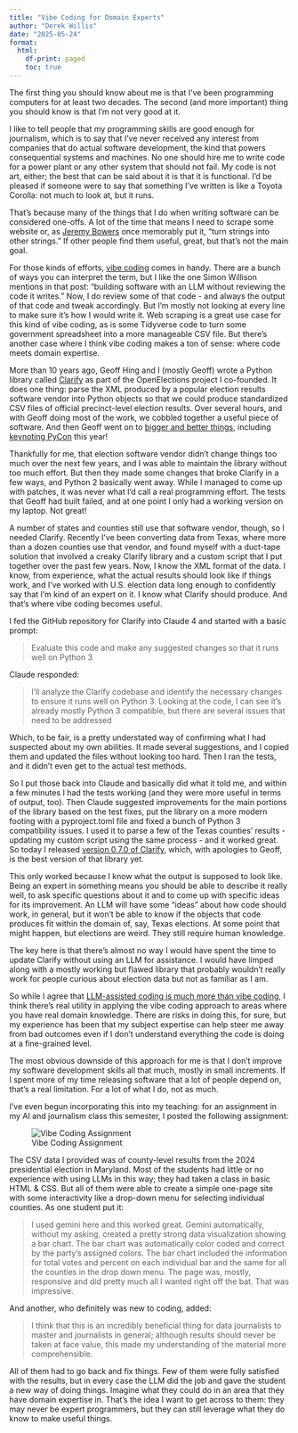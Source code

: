 ```yaml
---
title: "Vibe Coding for Domain Experts"
author: "Derek Willis"
date: "2025-05-24"
format:
  html:
    df-print: paged
    toc: true
---
```


The first thing you should know about me is that I've been programming computers for at least two decades. The second (and more important) thing you should know is that I'm not very good at it.

I like to tell people that my programming skills are good enough for journalism, which is to say that I've never received any interest from companies that do actual software development, the kind that powers consequential systems and machines. No one should hire me to write code for a power plant or any other system that should not fail. My code is not art, either; the best that can be said about it is that it is functional. I'd be pleased if someone were to say that something I've written is like a Toyota Corolla: not much to look at, but it runs.

That's because many of the things that I do when writing software can be considered one-offs. A lot of the time that means I need to scrape some website or, as [Jeremy Bowers](https://jeremybowers.com/) once memorably put it, "turn strings into other strings." If other people find them useful, great, but that's not the main goal.

For those kinds of efforts, [vibe coding](https://simonwillison.net/2025/Mar/19/vibe-coding/) comes in handy. There are a bunch of ways you can interpret the term, but I like the one Simon Willison mentions in that post: "building software with an LLM without reviewing the code it writes." Now, I do review some of that code - and always the output of that code and tweak accordingly. But I'm mostly not looking at every line to make sure it's how I would write it. Web scraping is a great use case for this kind of vibe coding, as is some Tidyverse code to turn some government spreadsheet into a more manageable CSV file. But there's another case where I think vibe coding makes a ton of sense: where code meets domain expertise.

More than 10 years ago, Geoff Hing and I (mostly Geoff) wrote a Python library called [Clarify](https://github.com/openelections/clarify) as part of the OpenElections project I co-founded. It does one thing: parse the XML produced by a popular election results software vendor into Python objects so that we could produce standardized CSV files of official precinct-level election results. Over several hours, and with Geoff doing most of the work, we cobbled together a useful piece of software. And then Geoff went on to [bigger and better things](https://www.themarshallproject.org/staff/geoff-hing), including [keynoting PyCon](https://pycon.blogspot.com/2025/05/2025keynotesqa.html) this year!

Thankfully for me, that election software vendor didn't change things too much over the next few years, and I was able to maintain the library without too much effort. But then they made some changes that broke Clarify in a few ways, and Python 2 basically went away. While I managed to come up with patches, it was never what I'd call a real programming effort. The tests that Geoff had built failed, and at one point I only had a working version on my laptop. Not great!

A number of states and counties still use that software vendor, though, so I needed Clarify. Recently I've been converting data from Texas, where more than a dozen counties use that vendor, and found myself with a duct-tape solution that involved a creaky Clarify library and a custom script that I put together over the past few years. Now, I know the XML format of the data. I know, from experience, what the actual results should look like if things work, and I've worked with U.S. election data long enough to confidently say that I'm kind of an expert on it. I know what Clarify should produce. And that's where vibe coding becomes useful.

I fed the GitHub repository for Clarify into Claude 4 and started with a basic prompt:

> Evaluate this code and make any suggested changes so that it runs well on Python 3

Claude responded:

> I'll analyze the Clarify codebase and identify the necessary changes to ensure it runs well on Python 3. Looking at the code, I can see it's already mostly Python 3 compatible, but there are several issues that need to be addressed

Which, to be fair, is a pretty understated way of confirming what I had suspected about my own abilities. It made several suggestions, and I copied them and updated the files without looking too hard. Then I ran the tests, and it didn't even get to the actual test methods.

So I put those back into Claude and basically did what it told me, and within a few minutes I had the tests working (and they were more useful in terms of output, too). Then Claude suggested improvements for the main portions of the library based on the test fixes, put the library on a more modern footing with a pyproject.toml file and fixed a bunch of Python 3 compatibility issues. I used it to parse a few of the Texas counties' results - updating my custom script using the same process - and it worked great. So today I released [version 0.7.0 of Clarify](https://pypi.org/project/Clarify/), which, with apologies to Geoff, is the best version of that library yet.

This only worked because I know what the output is supposed to look like. Being an expert in something means you should be able to describe it really well, to ask specific questions about it and to come up with specific ideas for its improvement. An LLM will have some "ideas" about how code should work, in general, but it won't be able to know if the objects that code produces fit within the domain of, say, Texas elections. At some point that might happen, but elections are weird. They still require human knowledge.

The key here is that there's almost no way I would have spent the time to update Clarify without using an LLM for assistance. I would have limped along with a mostly working but flawed library that probably wouldn't really work for people curious about election data but not as familiar as I am.

So while I agree that [LLM-assisted coding is much more than vibe coding](https://simonwillison.net/2025/Mar/11/using-llms-for-code/), I think there's real utility in applying the vibe coding approach to areas where you have real domain knowledge. There are risks in doing this, for sure, but my experience has been that my subject expertise can help steer me away from bad outcomes even if I don't understand everything the code is doing at a fine-grained level.

The most obvious downside of this approach for me is that I don't improve my software development skills all that much, mostly in small increments. If I spent more of my time releasing software that a lot of people depend on, that's a real limitation. For a lot of what I do, not as much.

I've even begun incorporating this into my teaching: for an assignment in my AI and journalism class this semester, I posted the following assignment:

![Vibe Coding Assignment](vibe_coding_assignment.png)

The CSV data I provided was of county-level results from the 2024 presidential election in Maryland. Most of the students had little or no experience with using LLMs in this way; they had taken a class in basic HTML & CSS. But all of them were able to create a simple one-page site with some interactivity like a drop-down menu for selecting individual counties. As one student put it:

> I used gemini here and this worked great. Gemini automatically, without my asking, created a pretty strong data visualization showing a bar chart. The bar chart was automatically color coded and correct by the party's assigned colors. The bar chart included the information for total votes and percent on each individual bar and the same for all the counties in the drop down menu. The page was, mostly, responsive and did pretty much all I wanted right off the bat. That was impressive.

And another, who definitely was new to coding, added:

> I think that this is an incredibly beneficial thing for data journalists to master and journalists in general; although results should never be taken at face value, this made my understanding of the material more comprehensible.

All of them had to go back and fix things. Few of them were fully satisfied with the results, but in every case the LLM did the job and gave the student a new way of doing things. Imagine what they could do in an area that they have domain expertise in. That's the idea I want to get across to them: they may never be expert programmers, but they can still leverage what they do know to make useful things.
